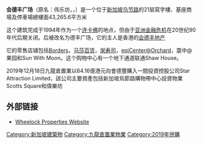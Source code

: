 {{coord|1|18|16.3|N|103|49|50.3|E|display=title}}
{{infobox shopping mall 
| | shopping_mall_name = Wheelock Place
  | image = Wheelockplace.JPG
  | image_width = 300
  | caption =德丰广场入口处独特的锥形玻璃结构
  | location = [[新加坡|新加坡]][[果园规划区|果园规划区]][[乌节路|乌节路]]
  | address = [[新加坡|新加坡]]501
  | opening_date = 1993
  | developer = [[会德丰地产|会德丰地产]] 
  | manager = [[九龍倉置業|九龍倉置業]]
  | owner=[[九龍倉置業|九龍倉置業]]
  | number_of_stores = 26
  | number_of_anchors = 6
  | floor_area = 
  | parking = 
  | floors = 地上21层和地下2层
  | website = [http://www.wheelockproperties.com.sg www.wheelockproperties.com.sg]
}}
'''会德丰广场'''（原名：伟乐坊，{{lang-en|Wheelock Place}}，{{lang-ta|வீல்லாக் ப்லேஸ்}}）是一个位于[[新加坡|新加坡]][[乌节路|乌节路]]的21层寫字樓、基座商場及停車場總樓面43,265.6平方米

这个建筑完成于1994年作为一个[[连卡佛|连卡佛]]的地点，但由于[[亚洲金融危机|亚洲金融危机]]在20世纪90年代后期关闭。后被改名为德丰广场，它的主人是香港的[[会德丰地产|会德丰地产]]

它的零售店铺包括[[Borders|Borders]]，[[马莎百货|马莎百货]]，[[栄寿司|栄寿司]]，[[epiCenter@Orchard|epiCenter@Orchard]]，震中@果园和Sun With Moon。这个购物中心有一个地下通道联通Shaw House。

2019年12月18日九龍倉置業以64.16億港元向會德豐購入一間投資控股公司Star Attraction Limited，該公司主要資產包括新加坡烏節路購物帶中心投資物業Scotts Square和偉樂坊

==外部链接==
*[http://www.wheelockproperties.com.sg Wheelock Properties Website] {{Wayback|url=http://www.wheelockproperties.com.sg/ |date=20200403061633 }}{{en}}

{{commons|Wheelock Place}}
[[Category:新加坡建築物|Category:新加坡建築物]]
[[Category:九龍倉置業物業|Category:九龍倉置業物業]]
[[Category:2019年併購|Category:2019年併購]]